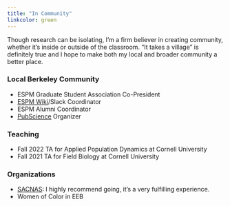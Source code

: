 ```yaml
---
title: "In Community"
linkcolor: green 
---
```


Though research can be isolating, I'm a firm believer in creating community, whether it's inside or outside of the classroom. "It takes a village" is definitely true and I hope to make both my local and broader community a better place.

### Local Berkeley Community

-   ESPM Graduate Student Association Co-President
-   [ESPM Wiki](https://sites.google.com/berkeley.edu/espmwiki/home)/Slack Coordinator
-   ESPM Alumni Coordinator
-   [PubScience](https://clear-project.org/pubscience/) Organizer

### Teaching

-   Fall 2022 TA for Applied Population Dynamics at Cornell University
-   Fall 2021 TA for Field Biology at Cornell University

### Organizations

-   [SACNAS](https://www.sacnas.org): I highly recommend going, it's a very fulfilling experience.
-   Women of Color in EEB
